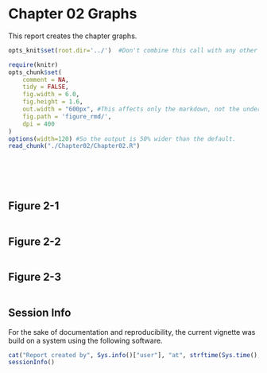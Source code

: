 Chapter 02 Graphs
=================================================
This report creates the chapter graphs.

<!--  Set the working directory to the repository's base directory; this assumes the report is nested inside of only one directory.-->
```r
opts_knit$set(root.dir='../')  #Don't combine this call with any other chunk -espeically one that uses file paths.
```

<!-- Set the report-wide options, and point to the external code file. -->
```r
require(knitr)
opts_chunk$set(
    comment = NA, 
    tidy = FALSE,
    fig.width = 6.0, 
    fig.height = 1.6, 
    out.width = "600px", #This affects only the markdown, not the underlying png file.  The height will be scaled appropriately.
    fig.path = 'figure_rmd/',
    dpi = 400
)
options(width=120) #So the output is 50% wider than the default.
read_chunk("./Chapter02/Chapter02.R") 
```
<!-- Load the packages.  Suppress the output when loading packages. --> 
```r
```

<!-- Load any Global functions and variables declared in the R file.  Suppress the output. --> 
```r
```

<!-- Declare any global functions specific to a Rmd output.  Suppress the output. --> 
```r
```

<!-- Load the datasets.   -->
```r
```

<!-- Tweak the datasets.   -->
```r
```

## Figure 2-1
```r
```

## Figure 2-2
```r
```

## Figure 2-3
```r
```

## Session Info
For the sake of documentation and reproducibility, the current vignette was build on a system using the following software.

```r
cat("Report created by", Sys.info()["user"], "at", strftime(Sys.time(), "%F, %T %z"))
sessionInfo()
```
